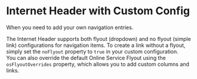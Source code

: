 
<Meta of={HeaderStories} />

<div className="container">
  <h1>Internet Header with Custom Config</h1>
  <p className="lead">When you need to add your own navigation entries.</p>
</div>

<div className="container paragraph">
  The Internet Header supports both flyout (dropdown) and no flyout (simple link) configurations for navigation items.
  To create a link without a flyout, simply set the <code>noFlyout</code> property to <code>true</code> in your custom configuration.
</div>

<div className="container paragraph">
  You can also override the default Online Service Flyout using the <code>osFlyoutOverrides</code> property, which allows you to add custom columns and links.
</div>

<Canvas sourceState='shown' of={HeaderStories.Default} />

<div className="container">
  <Controls of={HeaderStories.Default} />
</div>
